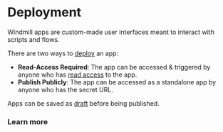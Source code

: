 
# Deployment

Windmill apps are custom-made user interfaces meant to interact with scripts and flows.

There are two ways to [deploy](../core_concepts/0_draft_and_deploy/index.mdx) an app:
- **Read-Access Required**: The app can be accessed & triggered by anyone who has [read access](../core_concepts/16_roles_and_permissions/index.mdx) to the app.
- **Publish Publicly**: The app can be accessed as a standalone app by anyone who has the secret URL.

Apps can be saved as [draft](../core_concepts/0_draft_and_deploy/index.mdx#draft) before being published.

### Learn more

<div class="grid grid-cols-2 gap-6 mb-4">
<DocCard
	title="Draft and Deploy"
	description="Learn how to draft and deploy apps."
	href="/docs/core_concepts/draft_and_deploy"
	color="orange"
/>
<DocCard
	title="Public Apps"
	description="Apps can be accessed as a standalone app by anyone who has the secret URL"
	href="/docs/apps/public_apps"
	color="orange"
/>
</div>
